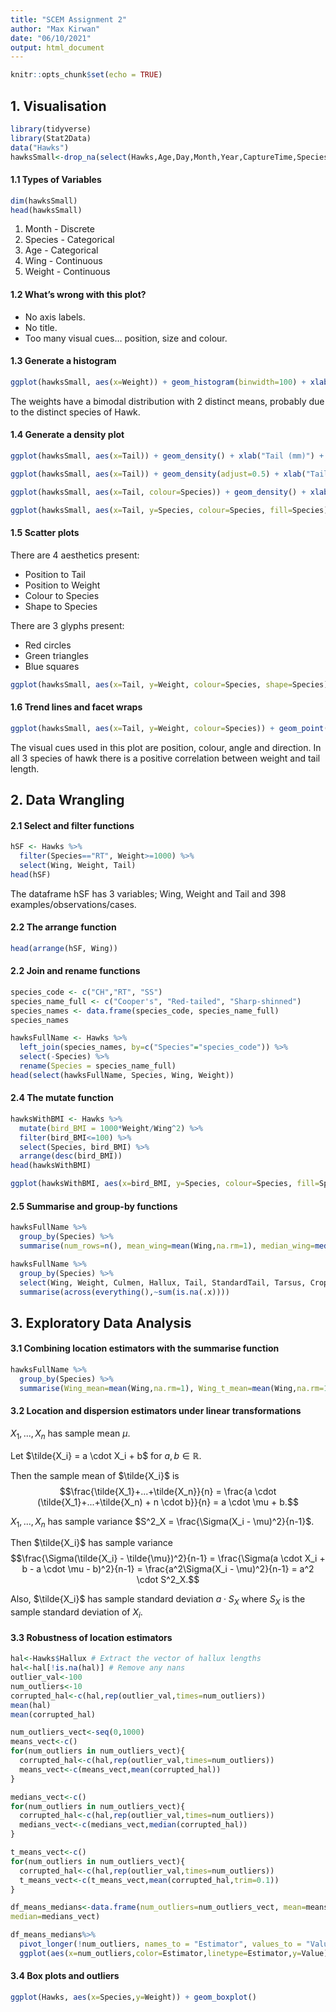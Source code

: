 ```yaml
---
title: "SCEM Assignment 2"
author: "Max Kirwan"
date: "06/10/2021"
output: html_document
---
```


```r
knitr::opts_chunk$set(echo = TRUE)
```

## 1. Visualisation

```r
library(tidyverse)
library(Stat2Data)
data("Hawks")
hawksSmall<-drop_na(select(Hawks,Age,Day,Month,Year,CaptureTime,Species,Wing,Weight,Tail))
```

#### 1.1 Types of Variables

```r
dim(hawksSmall)
head(hawksSmall)
```

1. Month - Discrete
2. Species - Categorical
3. Age - Categorical
4. Wing - Continuous
5. Weight - Continuous

#### 1.2 What's wrong with this plot?

- No axis labels.
- No title.
- Too many visual cues... position, size and colour.

#### 1.3 Generate a histogram

```r
ggplot(hawksSmall, aes(x=Weight)) + geom_histogram(binwidth=100) + xlab("Weight (g)") + ylab("Count")
```

The weights have a bimodal distribution with 2 distinct means, probably due to the distinct species of Hawk.

#### 1.4 Generate a density plot

```r
ggplot(hawksSmall, aes(x=Tail)) + geom_density() + xlab("Tail (mm)") + ylab("Density")
```
```r
ggplot(hawksSmall, aes(x=Tail)) + geom_density(adjust=0.5) + xlab("Tail (mm)") + ylab("Density")
```
```r
ggplot(hawksSmall, aes(x=Tail, colour=Species)) + geom_density() + xlab("Tail (mm)") + ylab("Density")
```
```r
ggplot(hawksSmall, aes(x=Tail, y=Species, colour=Species, fill=Species)) + geom_violin() + xlab("Tail (mm)") + ylab("Species")
```

#### 1.5 Scatter plots

There are 4 aesthetics present:

- Position to Tail
- Position to Weight
- Colour to Species
- Shape to Species

There are 3 glyphs present:

- Red circles
- Green triangles
- Blue squares

```r
ggplot(hawksSmall, aes(x=Tail, y=Weight, colour=Species, shape=Species)) + geom_point() + xlab("Tail (mm)") + ylab("Weight (g)")
```

#### 1.6 Trend lines and facet wraps

```r
ggplot(hawksSmall, aes(x=Tail, y=Weight, colour=Species)) + geom_point() + geom_smooth(method="lm") + facet_wrap(vars(Species)) + xlab("Tail (mm)") + ylab("Weight (g)")
```

The visual cues used in this plot are position, colour, angle and direction.
In all 3 species of hawk there is a positive correlation between weight and tail length.

## 2. Data Wrangling

#### 2.1 Select and filter functions

```r
hSF <- Hawks %>%
  filter(Species=="RT", Weight>=1000) %>%
  select(Wing, Weight, Tail)
head(hSF)
```

The dataframe hSF has 3 variables; Wing, Weight and Tail and 398 examples/observations/cases.

#### 2.2 The arrange function

```r
head(arrange(hSF, Wing))
```

#### 2.2 Join and rename functions

```r
species_code <- c("CH","RT", "SS")
species_name_full <- c("Cooper's", "Red-tailed", "Sharp-shinned")
species_names <- data.frame(species_code, species_name_full)
species_names
```
```r
hawksFullName <- Hawks %>%
  left_join(species_names, by=c("Species"="species_code")) %>%
  select(-Species) %>%
  rename(Species = species_name_full)
head(select(hawksFullName, Species, Wing, Weight))
```

#### 2.4 The mutate function

```r
hawksWithBMI <- Hawks %>%
  mutate(bird_BMI = 1000*Weight/Wing^2) %>%
  filter(bird_BMI<=100) %>%
  select(Species, bird_BMI) %>%
  arrange(desc(bird_BMI))
head(hawksWithBMI)
```
```r
ggplot(hawksWithBMI, aes(x=bird_BMI, y=Species, colour=Species, fill=Species)) + geom_violin() + xlab("Bird BMI") + ylab("Species")
```

#### 2.5 Summarise and group-by functions

```r
hawksFullName %>%
  group_by(Species) %>%
  summarise(num_rows=n(), mean_wing=mean(Wing,na.rm=1), median_wing=median(Wing,na.rm=1), trimmed_mean_wing=mean(Wing,na.rm=1,trim=0.1), mean_wing_tail_ratio=mean(Wing/Tail,na.rm=1))
```

```r
hawksFullName %>%
  group_by(Species) %>%
  select(Wing, Weight, Culmen, Hallux, Tail, StandardTail, Tarsus, Crop) %>%
  summarise(across(everything(),~sum(is.na(.x))))
```

## 3. Exploratory Data Analysis

#### 3.1 Combining location estimators with the summarise function

```r
hawksFullName %>%
  group_by(Species) %>%
  summarise(Wing_mean=mean(Wing,na.rm=1), Wing_t_mean=mean(Wing,na.rm=1,trim=0.1), Wing_med=median(Wing,na.rm=1), Weight_mean=mean(Weight,na.rm=1), Weight_t_mean=mean(Weight,na.rm=1,trim=0.1), Weight_med=median(Weight,na.rm=1))
```

#### 3.2 Location and dispersion estimators under linear transformations

$X_1,...,X_n$ has sample mean $\mu$.

Let $\tilde{X_i} = a \cdot X_i + b$ for $a,b\in \mathbb{R}$.

Then the sample mean of $\tilde{X_i}$ is $$\frac{\tilde{X_1}+...+\tilde{X_n}}{n} = \frac{a \cdot (\tilde{X_1}+...+\tilde{X_n) + n \cdot b}}{n} = a \cdot \mu + b.$$


$X_1,...,X_n$ has sample variance $S^2_X = \frac{\Sigma(X_i - \mu)^2}{n-1}$.

Then $\tilde{X_i}$ has sample variance $$\frac{\Sigma(\tilde{X_i} - \tilde{\mu})^2}{n-1} = \frac{\Sigma(a \cdot X_i + b - a \cdot \mu - b)^2}{n-1} = \frac{a^2\Sigma(X_i - \mu)^2}{n-1} = a^2 \cdot S^2_X.$$

Also, $\tilde{X_i}$ has sample standard deviation $a \cdot S_X$ where $S_X$ is the sample standard deviation of $X_i$.


#### 3.3 Robustness of location estimators

```r
hal<-Hawks$Hallux # Extract the vector of hallux lengths
hal<-hal[!is.na(hal)] # Remove any nans
outlier_val<-100
num_outliers<-10
corrupted_hal<-c(hal,rep(outlier_val,times=num_outliers))
mean(hal)
mean(corrupted_hal)

num_outliers_vect<-seq(0,1000)
means_vect<-c()
for(num_outliers in num_outliers_vect){
  corrupted_hal<-c(hal,rep(outlier_val,times=num_outliers))
  means_vect<-c(means_vect,mean(corrupted_hal))
}

medians_vect<-c()
for(num_outliers in num_outliers_vect){
  corrupted_hal<-c(hal,rep(outlier_val,times=num_outliers))
  medians_vect<-c(medians_vect,median(corrupted_hal))
}

t_means_vect<-c()
for(num_outliers in num_outliers_vect){
  corrupted_hal<-c(hal,rep(outlier_val,times=num_outliers))
  t_means_vect<-c(t_means_vect,mean(corrupted_hal,trim=0.1))
}

df_means_medians<-data.frame(num_outliers=num_outliers_vect, mean=means_vect,t_mean=t_means_vect,
median=medians_vect)

df_means_medians%>%
  pivot_longer(!num_outliers, names_to = "Estimator", values_to = "Value")%>% 
  ggplot(aes(x=num_outliers,color=Estimator,linetype=Estimator,y=Value))+ geom_line()+xlab("Number of outliers")
```


#### 3.4 Box plots and outliers

```r
ggplot(Hawks, aes(x=Species,y=Weight)) + geom_boxplot()
```


